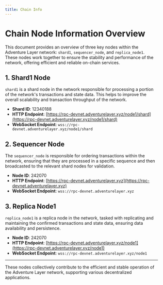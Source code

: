 ```yaml
---
title: Chain Info
---
```


# Chain Node Information Overview

This document provides an overview of three key nodes within the Adventure Layer network: `shard1`, `sequencer_node`, and `replica_node1`. These nodes work together to ensure the stability and performance of the network, offering efficient and reliable on-chain services.

## 1. Shard1 Node

`shard1` is a shard node in the network responsible for processing a portion of the network's transactions and state data. This helps to improve the overall scalability and transaction throughput of the network.

- **Shard ID**: 12340188
- **HTTP Endpoint**: [https://rpc-devnet.adventurelayer.xyz/node1/shard](https://rpc-devnet.adventurelayer.xyz/node1/shard)
- **WebSocket Endpoint**: `wss://rpc-devnet.adventurelayer.xyz/node1/shard`

## 2. Sequencer Node

The `sequencer_node` is responsible for ordering transactions within the network, ensuring that they are processed in a specific sequence and then broadcasted to the relevant shard nodes for validation.

- **Node ID**: 242070
- **HTTP Endpoint**: [https://rpc-devnet.adventurelayer.xyz](https://rpc-devnet.adventurelayer.xyz)
- **WebSocket Endpoint**: `wss://rpc-devnet.adventurelayer.xyz`

## 3. Replica Node1

`replica_node1` is a replica node in the network, tasked with replicating and maintaining the confirmed transactions and state data, ensuring data availability and persistence.

- **Node ID**: 242070
- **HTTP Endpoint**: [https://rpc-devnet.adventurelayer.xyz/node1](https://rpc-devnet.adventurelayer.xyz/node1)
- **WebSocket Endpoint**: `wss://rpc-devnet.adventurelayer.xyz/node1`

---

These nodes collectively contribute to the efficient and stable operation of the Adventure Layer network, supporting various decentralized applications.
